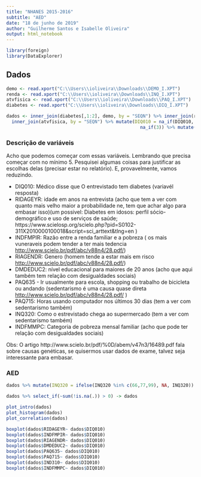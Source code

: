 ---
title: "NHANES 2015-2016"
subtitle: "AED"
date: "18 de junho de 2019"
author: "Guilherme Santos e Isabelle Oliveira"
output: html_notebook
---

```{r}
library(foreign)
library(DataExplorer)
```


## Dados

```{r}
demo <- read.xport("C:\\Users\\ioliveira\\Downloads\\DEMO_I.XPT")
renda <- read.xport("C:\\Users\\ioliveira\\Downloads\\INQ_I.XPT")
atvfisica <- read.xport("C:\\Users\\ioliveira\\Downloads\\PAQ_I.XPT")
diabetes <- read.xport("C:\\Users\\ioliveira\\Downloads\\DIQ_I.XPT")
```

```{r}
dados <- inner_join(diabetes[,1:2], demo, by = "SEQN") %>% inner_join(renda, by = "SEQN") %>% inner_join(cigarro, by = "SEQN") %>% 
  inner_join(atvfisica, by = "SEQN") %>% mutate(DIQ010 = na_if(DIQ010, 9) %>% 
                                                  na_if(3)) %>% mutate(DIQ010 = ifelse(DIQ010 == 1, 1,0 ))
```

### Descrição de variáveis

  Acho que podemos começar com essas variáveis. Lembrando que precisa começar com no mínimo 5. Pesquisei algumas coisas para justificar as escolhas delas (precisar estar no relatório). E, provavelmente, vamos reduzindo.

 - DIQ010: Médico disse que O entrevistado tem diabetes (variavél resposta)
 - RIDAGEYR: idade em anos na entrevista (acho que tem a ver com quanto mais velho maior a probabilidade ne, tem que achar algo para embasar isso)(um possivel: Diabetes em idosos: perfil sócio-demográfico e uso de serviços de saúde; https://www.scielosp.org/scielo.php?pid=S0102-311X2010000100018&script=sci_arttext&tlng=en )
 - INDFMPIR: Razão entre a renda familiar e a pobreza ( os mais vuneraveis podem tender a ter mais tedencia <http://www.scielo.br/pdf/abc/v88n4/28.pdf/>)
 - RIAGENDR: Genero (homem tende a estar mais em risco <http://www.scielo.br/pdf/abc/v88n4/28.pdf/>)
 - DMDEDUC2: nível educacional para maiores de 20 anos (acho que aqui também tem relação com desigualdades sociais)
 - PAQ635 - Ir usualmente para escola, shopping ou trabalho de bicicleta ou andando (sedentarismo é uma causa quase direta <http://www.scielo.br/pdf/abc/v88n4/28.pdf/> )
 - PAQ715: Horas usando computador nos últimos 30 dias (tem a ver com sedentarismo também)
 - INQ320: Como o estrevistado chega ao supermercado (tem a ver com sedentarismo também)
 - INDFMMPC: Categoria de pobreza mensal familiar (acho que pode ter relação com desigualdades sociais)
 
 Obs: O artigo http://www.scielo.br/pdf/%0D/abem/v47n3/16489.pdf fala sobre causas genéticas, se quisermos usar dados de exame, talvez seja interessante para embasar.
 
### AED

```{r}
dados %>% mutate(INQ320 = ifelse(INQ320 %in% c(66,77,99), NA, INQ320)) -> dados

dados %>% select_if(~sum(!is.na(.)) > 0) -> dados
```

```{r}
plot_intro(dados)
plot_histogram(dados) 
plot_correlation(dados) 
```

```{r}
boxplot(dados$RIDAGEYR~ dados$DIQ010)
boxplot(dados$INDFMPIR~ dados$DIQ010)
boxplot(dados$RIAGENDR~ dados$DIQ010)
boxplot(dados$DMDEDUC2~ dados$DIQ010)
boxplot(dados$PAQ635~ dados$DIQ010)
boxplot(dados$PAQ715~ dados$DIQ010)
boxplot(dados$IND310~ dados$DIQ010)
boxplot(dados$INDFMMPC~ dados$DIQ010)
```


